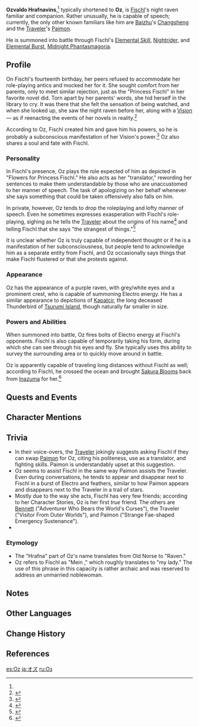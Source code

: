 {{CharacterTabs}}
{{Character Infobox
|image            = NPC Oz.png
|realname         = Ozvaldo Hrafnavins<ref name="OzName" group="Note">Oz's name has been inconsistent throughout the game, with [[Fischl/Lore|Fischl's lore]] and the event quest ''[[Immernachtreich Apokalypse]]'' depicting it as ''Ozvaldo Hrafnavins''; [[Fischl/Voice-Overs|Fischl's English voiceovers]] depicting it as ''Ozvaldo von Hrafnavins''; [[Fischl/Voice-Overs/Chinese|the Chinese version]] of the game and the event quest ''[[What the Skies Conceal, the Water Reveals]]'' depicting it as ''Ozvaldo Hrafnavines''; and [[Ein Immernachtstraum]] depicting it as ''Osvaldo Hrafnavins''. For this article, ''Ozvaldo Hrafnavins'' will be used.</ref>
|type             = Quest NPC
|region           = Mondstadt
|element          = Electro
|title            = Night-Severing Raven
|voiceEN          = {{w|Ben Pronsky}}<ref name="Oz EN/JP-VA">Twitter: [https://twitter.com/GenshinImpact/status/1330345930227388416 EN & JP VA Announcement]</ref>
|voiceCN          = [https://baike.baidu.com/item/%E8%B5%B5%E6%82%A6%E7%A8%8B/56230792 Zhao Yuecheng ({{zh|赵悦程}})]<ref>Bilibili: [https://www.bilibili.com/video/BV11d4y1Q7BU {{zh|《原神》剧情PV-「辉金盛夏」}}] Video Description</ref>
|voiceJP          = {{w|Yasunori Masutani|Masutani Yasunori ({{ja|増谷 康紀}})}}<ref name="Oz EN/JP-VA" />
|voiceKR          = {{w|ko:이현 (성우)|Lee Hyun ({{ko|이현}})}}<ref>Twitter: [https://twitter.com/genshinimpactkr/status/1330345835234615296 KR VA Announcement]</ref>
}}
'''Ozvaldo Hrafnavins''',<ref name="OzName" group="Note" /> typically shortened to '''Oz''', is [[Fischl]]'s night raven familiar and companion. Rather unusually, he is capable of speech; currently, the only other known familiars like him are [[Baizhu]]'s [[Changsheng]] and the [[Traveler]]'s [[Paimon]].

He is summoned into battle through Fischl's [[Elemental Skill]], [[Nightrider]], and [[Elemental Burst]], [[Midnight Phantasmagoria]].

==Profile==
On Fischl's fourteenth birthday, her peers refused to accommodate her role-playing antics and mocked her for it. She sought comfort from her parents, only to meet similar rejection, just as the "Princess Fischl" in her favorite novel did. Torn apart by her parents' words, she hid herself in the library to cry. It was there that she felt the sensation of being watched, and when she looked up, she saw the night raven before her, along with a [[Vision]] &mdash; as if reenacting the events of her novels in reality.<ref name="fischl5">{{Ref/CS|Fischl|5}}</ref>

According to Oz, Fischl created him and gave him his powers, so he is probably a subconscious manifestation of her Vision's power.<ref>{{Ref/VO|Fischl|More About Fischl: IV}}</ref> Oz also shares a soul and fate with Fischl.

===Personality===
In Fischl's presence, Oz plays the role expected of him as depicted in "Flowers for Princess Fischl." He also acts as her "translator," rewording her sentences to make them understandable by those who are unaccustomed to her manner of speech. The task of apologizing on her behalf whenever she says something that could be taken offensively also falls on him.

In private, however, Oz tends to drop the roleplaying and lofty manner of speech. Even he sometimes expresses exasperation with Fischl's role-playing, sighing as he tells the [[Traveler]] about the origins of his name<ref>{{Ref/VO|Fischl|Fischl's Hobbies: Ask Oz}}</ref> and telling Fischl that she says "the strangest of things."<ref>{{Ref/VO|Fischl|Good Evening}}</ref>

It is unclear whether Oz is truly capable of independent thought or if he is a manifestation of her subconsciousness, but people tend to acknowledge him as a separate entity from Fischl, and Oz occasionally says things that make Fischl flustered or that she protests against.

===Appearance===
Oz has the appearance of a purple raven, with grey/white eyes and a prominent crest, who is capable of summoning Electro energy. He has a similar appearance to depictions of [[Kapatcir]], the long deceased Thunderbird of [[Tsurumi Island]], though naturally far smaller in size.

===Powers and Abilities===
When summoned into battle, Oz fires bolts of Electro energy at Fischl's opponents. Fischl is also capable of temporarily taking his form, during which she can see through his eyes and fly. She typically uses this ability to survey the surrounding area or to quickly move around in battle.

Oz is apparently capable of traveling long distances without Fischl as well; according to Fischl, he crossed the ocean and brought [[Sakura Bloom]]s back from [[Inazuma]] for her.<ref>{{Ref/Mail|Mail/Day of Destiny... (2022-05-27)}}</ref>

==Quests and Events==
{{Quests and Events}}

==Character Mentions==
{{Character Mentions}}

==Trivia==
* In their voice-overs, the [[Traveler]] jokingly suggests asking Fischl if they can swap [[Paimon]] for Oz, citing his politeness, use as a translator, and fighting skills. Paimon is understandably upset at this suggestion.
* Oz seems to assist Fischl in the same way Paimon assists the Traveler. Even during conversations, he tends to appear and disappear next to Fischl in a burst of Electro and feathers, similar to how Paimon appears and disappears next to the Traveler in a trail of stars.
* Mostly due to the way she acts, Fischl has very few friends; according to her Character Stories, Oz is her first ''true'' friend. The others are [[Bennett]] ("Adventurer Who Bears the World's Curses"), the Traveler ("Visitor From Outer Worlds"), and Paimon ("Strange Fae-shaped Emergency Sustenance").
* {{Character Furnishing Mentions}}

===Etymology===
* The "Hrafna" part of Oz's name translates from Old Norse to "Raven."
* Oz refers to Fischl as "Mein {{w|Fräulein}}," which roughly translates to "my lady." The use of this phrase in this capacity is rather archaic and was reserved to address an unmarried noblewoman.

==Notes==
{{Reflist|note=1}}

==Other Languages==
{{Other Languages
|default_hidden = 1
|en      = Oz
|zhs     = 奥兹
|zhs_rm  = Àozī
|zht     = 奧茲
|zht_rm  = Àozī
|ja      = オズ
|ja_rm   = Ozu
|ko      = 오즈
|ko_rm   = Ojeu
|es      = Oz
|fr      = Oz
|ru      = Оз
|th      = Oz
|vi      = Oz
|de      = Oz
|id      = Oz
|pt      = Oz
|tr      = Oz
|it      = Oz
}}

==Change History==
{{Change History|1.0}}

==References==
{{Reflist}}

[[es:Oz]]
[[ja:オズ]]
[[ru:Оз]]